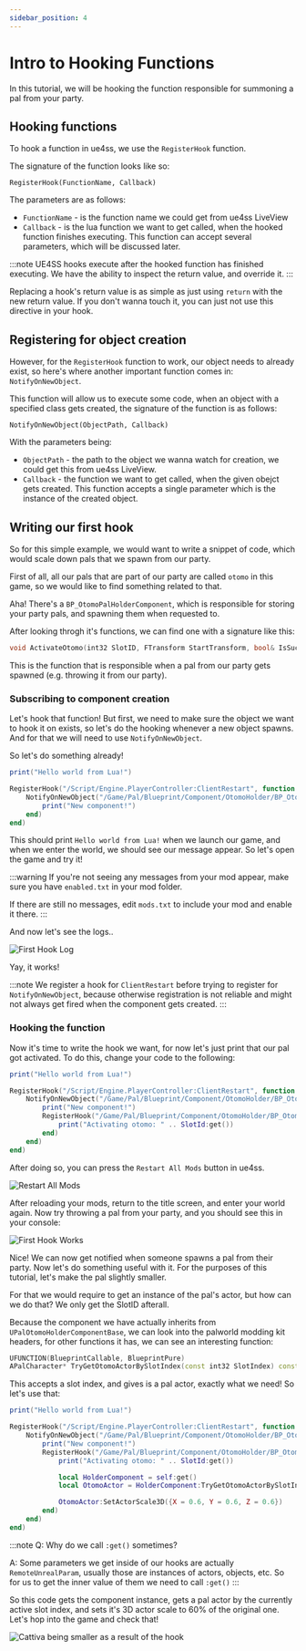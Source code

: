 ```yaml
---
sidebar_position: 4
---
```


# Intro to Hooking Functions

In this tutorial, we will be hooking the function responsible for summoning a pal from your party.

## Hooking functions 

To hook a function in ue4ss, we use the `RegisterHook` function.

The signature of the function looks like so:

```
RegisterHook(FunctionName, Callback)
```

The parameters are as follows:

* `FunctionName` - is the function name we could get from ue4ss LiveView
* `Callback` - is the lua function we want to get called, when the hooked function finishes executing. This function can accept several parameters, which will be discussed later.

:::note
UE4SS hooks execute after the hooked function has finished executing. We have the ability to inspect the return value, and override it.
:::

Replacing a hook's return value is as simple as just using `return` with the new return value. If you don't wanna touch it, you can just not use this directive in your hook.

## Registering for object creation

However, for the `RegisterHook` function to work, our object needs to already exist, so here's where another important function comes in: `NotifyOnNewObject`.

This function will allow us to execute some code, when an object with a specified class gets created, the signature of the function is as follows:

```
NotifyOnNewObject(ObjectPath, Callback)
```

With the parameters being:

* `ObjectPath` - the path to the object we wanna watch for creation, we could get this from ue4ss LiveView.
* `Callback` - the function we want to get called, when the given obejct gets created. This function accepts a single parameter which is the instance of the created object.

## Writing our first hook

So for this simple example, we would want to write a snippet of code, which would scale down pals that we spawn from our party.

First of all, all our pals that are part of our party are called `otomo` in this game, so we would like to find something related to that. 

Aha! There's a `BP_OtomoPalHolderComponent`, which is responsible for storing your party pals, and spawning them when requested to.

After looking throgh it's functions, we can find one with a signature like this:

```cpp
void ActivateOtomo(int32 SlotID, FTransform StartTransform, bool& IsSuccess);
```

This is the function that is responsible when a pal from our party gets spawned (e.g. throwing it from our party).

### Subscribing to component creation

Let's hook that function! But first, we need to make sure the object we want to hook it on exists, so let's do the hooking whenever a new object spawns. And for that we will need to use `NotifyOnNewObject`.

So let's do something already!

```lua title="main.lua"
print("Hello world from Lua!")

RegisterHook("/Script/Engine.PlayerController:ClientRestart", function (Context)
    NotifyOnNewObject("/Game/Pal/Blueprint/Component/OtomoHolder/BP_OtomoPalHolderComponent.BP_OtomoPalHolderComponent_C", function (Component)
        print("New component!")
    end)
end)
```

This should print `Hello world from Lua!` when we launch our game, and when we enter the world, we should see our message appear. So let's open the game and try it!

:::warning
If you're not seeing any messages from your mod appear, make sure you have `enabled.txt` in your mod folder.

If there are still no messages, edit `mods.txt` to include your mod and enable it there.
:::


And now let's see the logs..

![First Hook Log](./assets/FirstHook.png)

Yay, it works!


:::note
We register a hook for `ClientRestart` before trying to register for `NotifyOnNewObject`, because otherwise registration is not reliable and might not always get fired when the component gets created.
:::


### Hooking the function

Now it's time to write the hook we want, for now let's just print that our pal got activated. To do this, change your code to the following:

```lua title="main.lua"
print("Hello world from Lua!")

RegisterHook("/Script/Engine.PlayerController:ClientRestart", function (Context)
    NotifyOnNewObject("/Game/Pal/Blueprint/Component/OtomoHolder/BP_OtomoPalHolderComponent.BP_OtomoPalHolderComponent_C", function (Component)
        print("New component!")
        RegisterHook("/Game/Pal/Blueprint/Component/OtomoHolder/BP_OtomoPalHolderComponent.BP_OtomoPalHolderComponent_C:ActivateOtomo", function (self, SlotId)
            print("Activating otomo: " .. SlotId:get())
        end)
    end)
end)
```

After doing so, you can press the `Restart All Mods` button in ue4ss.

![Restart All Mods](./assets/RestartAllMods.png)


After reloading your mods, return to the title screen, and enter your world again. Now try throwing a pal from your party, and you should see this in your console:


![First Hook Works](./assets/FirstHookWorks.png)


Nice! We can now get notified when someone spawns a pal from their party. Now let's do something useful with it. For the purposes of this tutorial, let's make the pal slightly smaller. 

For that we would require to get an instance of the pal's actor, but how can we do that? We only get the SlotID afterall.

Because the component we have actually inherits from `UPalOtomoHolderComponentBase`, we can look into the palworld modding kit headers, for other functions it has, we can see an interesting function:

```cpp
UFUNCTION(BlueprintCallable, BlueprintPure)
APalCharacter* TryGetOtomoActorBySlotIndex(const int32 SlotIndex) const;
```

This accepts a slot index, and gives is a pal actor, exactly what we need! So let's use that:

```lua title="main.lua"
print("Hello world from Lua!")

RegisterHook("/Script/Engine.PlayerController:ClientRestart", function (Context)
    NotifyOnNewObject("/Game/Pal/Blueprint/Component/OtomoHolder/BP_OtomoPalHolderComponent.BP_OtomoPalHolderComponent_C", function (Component)
        print("New component!")
        RegisterHook("/Game/Pal/Blueprint/Component/OtomoHolder/BP_OtomoPalHolderComponent.BP_OtomoPalHolderComponent_C:ActivateOtomo", function (self, SlotId)
            print("Activating otomo: " .. SlotId:get())

            local HolderComponent = self:get()
            local OtomoActor = HolderComponent:TryGetOtomoActorBySlotIndex(SlotId:get())

            OtomoActor:SetActorScale3D({X = 0.6, Y = 0.6, Z = 0.6})
        end)
    end)
end)
```

:::note
Q: Why do we call `:get()` sometimes?

A: Some parameters we get inside of our hooks are actually `RemoteUnrealParam`, usually those are instances of actors, objects, etc. So for us to get the inner value of them we need to call `:get()`
:::


So this code gets the component instance, gets a pal actor by the currently active slot index, and sets it's 3D actor scale to 60% of the original one. Let's hop into the game and check that!

![Cattiva being smaller as a result of the hook](./assets/FirstHookSmaller.jpg)
